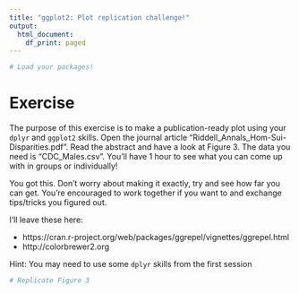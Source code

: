 ```yaml
---
title: "ggplot2: Plot replication challenge!"
output:
  html_document:
    df_print: paged
---
```


```r
# Load your packages!

```

# Exercise

The purpose of this exercise is to make a publication-ready plot using your `dplyr` and `ggplot2` skills. Open the journal article "Riddell_Annals_Hom-Sui-Disparities.pdf". Read the abstract and have a look at Figure 3. The data you need is "CDC_Males.csv". You'll have 1 hour to see what you can come up with in groups or individually!

You got this. Don't worry about making it exactly, try and see how far you can get. You're encouraged to work together if you want to and exchange tips/tricks you figured out. 

I'll leave these here:

* https://cran.r-project.org/web/packages/ggrepel/vignettes/ggrepel.html
* http://colorbrewer2.org

Hint: You may need to use some `dplyr` skills from the first session

```r
# Replicate Figure 3

```

